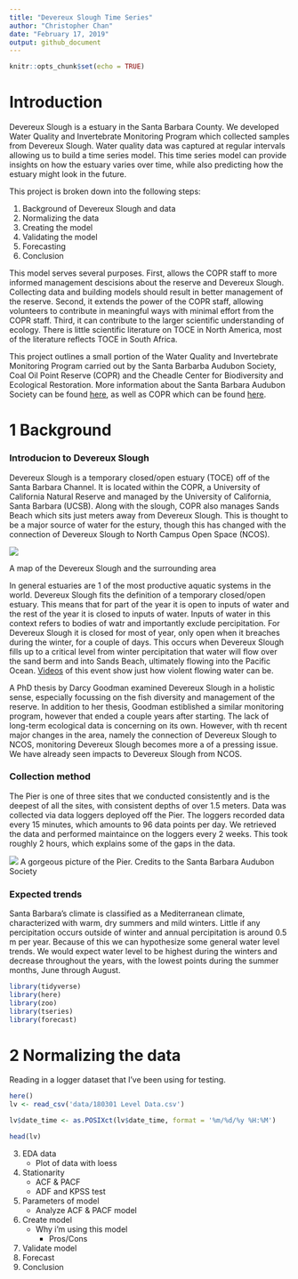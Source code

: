 ```yaml
---
title: "Devereux Slough Time Series"
author: "Christopher Chan"
date: "February 17, 2019"
output: github_document
---
```


```r
knitr::opts_chunk$set(echo = TRUE)
```

# Introduction

Devereux Slough is a estuary in the Santa Barbara County. We developed Water Quality and Invertebrate Monitoring Program which collected samples from Devereux Slough. Water quality data was captured at regular intervals allowing us to build a time series model. This time series model can provide insights on how the estuary varies over time, while also predicting how the estuary might look in the future.

This project is broken down into the following steps:

1. Background of Devereux Slough and data
2. Normalizing the data
3. Creating the model
4. Validating the model
5. Forecasting
6. Conclusion

This model serves several purposes. First, allows the COPR staff to more informed management descisions about the reserve and Devereux Slough. Collecting data and building models should result in better management of the reserve. Second, it extends the power of the COPR staff, allowing volunteers to contribute in meaningful ways with minimal effort from the COPR staff. Third, it can contribute to the larger scientific understanding of ecology. There is little scientific literature on TOCE in North America, most of the literature reflects TOCE in South Africa.

This project outlines a small portion of the Water Quality and Invertebrate Monitoring Program carried out by the Santa Barbarba Audubon Society, Coal Oil Point Reserve (COPR) and the Cheadle Center for Biodiversity and Ecological Restoration. More information about the Santa Barbara Audubon Society can be found [here](https://santabarbaraaudubon.org/), as well as COPR which can be found [here](https://copr.nrs.ucsb.edu/).


# 1 Background

### Introducion to Devereux Slough

Devereux Slough is a temporary closed/open estuary (TOCE) off of the Santa Barbara Channel. It is located within the COPR, a University of California Natural Reserve and managed by the University of California, Santa Barbara (UCSB). Along with the slough, COPR also manages Sands Beach which sits just meters away from Devereux Slough. This is thought to be a major source of water for the estury, though this has changed with the connection of Devereux Slough to North Campus Open Space (NCOS).

![](figures/DevereuxSloughAerialGoogleMaps.jpg)

A map of the Devereux Slough and the surrounding area

In general estuaries are 1 of the most productive aquatic systems in the world. Devereux Slough fits the definition of a temporary closed/open estuary. This means that for part of the year it is open to inputs of water and  the rest of the year it is closed to inputs of water. Inputs of water in this context refers to bodies of watr and importantly exclude percipitation. For Devereux Slough it is closed for most of year, only open when it breaches during the winter, for a couple of days. This occurs when Devereux Slough fills up to a critical level from winter percipitation that water will flow over the sand berm and into Sands Beach, ultimately flowing into the Pacific Ocean. [Videos](https://www.youtube.com/watch?v=DVUcGfp0blE) of this event show just how violent flowing water can be.

A PhD thesis by Darcy Goodman examined Devereux Slough in a holistic sense, especially focussing on the fish diversity and management of the reserve. In addition to her thesis, Goodman estiblished a similar monitoring program, however that ended a couple years after starting. The lack of long-term ecological data is concerning on its own. However, with th recent major changes in the area, namely the connection of Devereux Slough to NCOS, monitoring Devereux Slough becomes more a of a pressing issue. We have already seen impacts to Devereux Slough from NCOS.
    

### Collection method
The Pier is one of three sites that we conducted consistently and is the deepest of all the sites, with consistent depths of over 1.5 meters. Data was collected via data loggers deployed off the Pier.  The loggers recorded data every 15 minutes, which amounts to 96 data points per day. We retrieved the data and performed maintaince on the loggers every 2 weeks. This took roughly 2 hours, which explains some of the gaps in the data. 

![](figures/FT-DevereuxSlough.jpg)
A gorgeous picture of the Pier. Credits to the Santa Barbara Audubon Society

### Expected trends
Santa Barbara's climate is classified as a Mediterranean climate, characterized with warm, dry summers and mild winters. Little if any percipitation occurs outside of winter and annual percipitation is around 0.5 m per year. Because of this we can hypothesize some general water level trends. We would expect water level to be highest during the winters and decrease throughout the years, with the lowest points during the summer months, June through August.
    

```r
library(tidyverse)
library(here)
library(zoo)
library(tseries)
library(forecast)
```

# 2 Normalizing the data
Reading in a logger dataset that I've been using for testing.
```r
here()
lv <- read_csv('data/180301 Level Data.csv')

lv$date_time <- as.POSIXct(lv$date_time, format = '%m/%d/%y %H:%M')

head(lv)
```
  
3. EDA data
    * Plot of data with loess
4. Stationarity
    * ACF & PACF
    * ADF and KPSS test
5. Parameters of model
    * Analyze ACF & PACF model
6. Create model
    * Why i'm using this model
        * Pros/Cons
7. Validate model
8. Forecast
9. Conclusion
